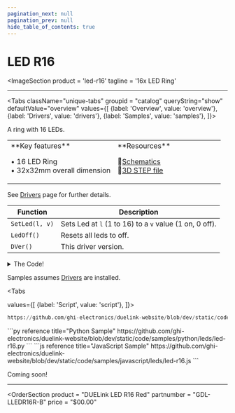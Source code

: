 ```yaml
---
pagination_next: null
pagination_prev: null
hide_table_of_contents: true
---
```



# LED R16

<ImageSection
    product = 'led-r16'
    tagline = '16x LED Ring'
></ImageSection>

---

<Tabs className="unique-tabs" groupid = "catalog" queryString="show" defaultValue="overview"
  values={[
    {label: 'Overview', value: 'overview'},
    {label: 'Drivers', value: 'drivers'},
    {label: 'Samples', value: 'samples'},
  ]}>

<TabItem value="overview">
A ring with 16 LEDs.

<table><td width='50%'>
**Key features**

• 16 LED Ring <br/>
• 32x32mm overall dimension<br/>

</td><td width='50%'>
**Resources**
 
📄[Schematics](pathname:///sch/gdl-lledr16-b.pdf)<br/>
🔩[3D STEP file](pathname:///3d/gdl-lledr16-b.step)<br/>

</td></table>

</TabItem>

<TabItem value="drivers">

See [Drivers](../../engine/drivers) page for further details.

Function | Description
--- | ---
`SetLed(l, v)` | Sets Led at `l` (1 to 16) to a `v` value (1 on, 0 off).
`LedOff()` | Resets all leds to off.
`DVer()` | This driver version.

<details>
  <summary>The Code!</summary>

```py reference title="LED R16 Driver"
https://github.com/ghi-electronics/duelink-website/blob/dev/static/code/drivers/leds/led-r16.txt
```

</details>
</TabItem>

<TabItem value="samples">

Samples assumes [Drivers](../../engine/drivers) are installed.

<Tabs

  values={[
    {label: 'Script', value: 'script'},
]}>

<TabItem value="script">

```py reference title="Script Sample"
https://github.com/ghi-electronics/duelink-website/blob/dev/static/code/samples/script/leds/led-r16.txt
```
</TabItem>

<TabItem value="py">
```py reference title="Python Sample"
https://github.com/ghi-electronics/duelink-website/blob/dev/static/code/samples/python/leds/led-r16.py
```
</TabItem>

<TabItem value="js">
```js reference title="JavaScript Sample"
https://github.com/ghi-electronics/duelink-website/blob/dev/static/code/samples/javascript/leds/led-r16.js
```
</TabItem>

</Tabs>
</TabItem>

<TabItem value="projects">Coming soon!</TabItem>

</Tabs>

---

<OrderSection
    product = "DUELink LED R16 Red"
    partnumber = "GDL-LLEDR16R-B"
    price = "$00.00"
></OrderSection>
